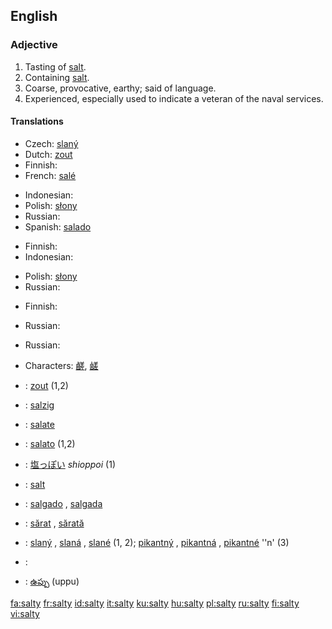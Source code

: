 ==English==

===Adjective===
{{en-adj|salti|er}}

# Tasting of [[salt]].
# Containing [[salt]].
# Coarse, provocative, earthy; said of language.
# Experienced, especially used to indicate a veteran of the naval services.

====Translations====
{{trans-top|tasting of salt}}
* Czech: [[slaný]]
* Dutch: [[zout]]
* Finnish: {{t|fi|suolainen}}
* French: [[salé]]
{{trans-mid}}
* Indonesian: {{t|id|asin}}
* Polish: [[słony]]
* Russian: {{t|ru|солёный|sc=Cyrl|tr=sol'ónyj}}
* Spanish: [[salado]]
{{trans-bottom}}

{{trans-top|containing salt}}
* Finnish: {{t|fi|suolainen}}
* Indonesian: {{t|id|asin}}
{{trans-mid}}
* Polish: [[słony]]
* Russian: {{t|ru|солёный|sc=Cyrl|tr=sol'ónyj}}
{{trans-bottom}}

{{trans-top|of language: coarse, provocative}}
* Finnish: {{t|fi|rasvainen}}
{{trans-mid}}
* Russian: {{t|ru|солёный|sc=Cyrl|tr=sol'ónyj}}
{{trans-bottom}}

{{trans-top|experienced}}
{{trans-mid}}
* Russian: {{t|ru|бывалый|sc=Cyrl|tr=byvályj}}
{{trans-bottom}}

{{checktrans-top}}
* {{ttbc|Chinese}} Characters: [[鹺]], [[鹾]]
* {{ttbc|Dutch}}: [[zout]] (1,2)
* {{ttbc|German}}: [[salzig]]
* {{ttbc|Interlingua}}: [[salate]]
* {{ttbc|Italian}}: [[salato]] {{m}} (1,2)
* {{ttbc|Japanese}}: [[塩っぽい]] ''shioppoi'' (1)
{{trans-mid}}
* {{ttbc|Norwegian}}: [[salt#Norwegian|salt]]
* {{ttbc|Portuguese}}: [[salgado]] {{m}}, [[salgada]] {{f}}
* {{ttbc|Romanian}}: [[sărat]] {{m}}, [[sărată]] {{f}}
* {{ttbc|Slovak}}: [[slaný]] {{m}}, [[slaná]] {{f}}, [[slané]] {{n}} (1, 2); [[pikantný]] {{m}}, [[pikantná]] {{f}}, [[pikantné]] ''n' (3)
* {{ttbc|Swedish}}: {{t|sv|salt}}
* {{ttbc|Telugu}}: [[ఉప్పు]] (uppu)
{{trans-bottom}}

[[fa:salty]]
[[fr:salty]]
[[id:salty]]
[[it:salty]]
[[ku:salty]]
[[hu:salty]]
[[pl:salty]]
[[ru:salty]]
[[fi:salty]]
[[vi:salty]]